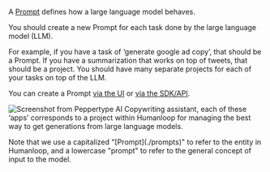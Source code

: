 A [Prompt](./prompts) defines how a large language model behaves.

You should create a new Prompt for each task done by the large language model (LLM).

For example, if you have a task of ‘generate google ad copy’, that should be a Prompt. If you have a summarization that works on top of tweets, that should be a project. You should have many separate projects for each of your tasks on top of the LLM.

You can create a Prompt [via the UI](./create-a-prompt-in-the-ui) or [via the SDK/API](./create-a-prompt-with-the-sdk).

<img
  src="../../../assets/images/bc87851-image.png"
  alt="Screenshot from Peppertype AI Copywriting assistant, each of these ‘apps’ corresponds to a project within Humanloop for managing the best way to get generations from large language models."
/>

<Callout>
  Note that we use a capitalized "[Prompt](./prompts)" to refer to the entity in
  Humanloop, and a lowercase "prompt" to refer to the general concept of input
  to the model.
</Callout>
